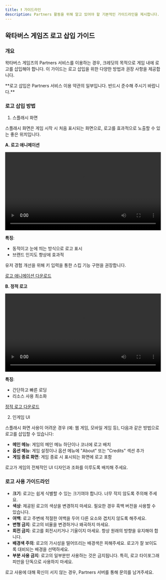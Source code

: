 ```yaml
---
title: ❗ 가이드라인
description: Partners 활동을 위해 알고 있어야 할 기본적인 가이드라인을 제시합니다.
---
```


## 왁타버스 게임즈 로고 삽입 가이드

### 개요

왁타버스 게임즈의 Partners 서비스를 이용하는 경우, 크레딧의 목적으로 게임 내에 로고를 삽입해야 합니다. 이 가이드는 로고 삽입을 위한 다양한 방법과 권장 사항을 제공합니다.

<Callout type="warn">
  **로고 삽입은 Partners 서비스 이용 약관의 일부입니다. 반드시 준수해 주시기
  바랍니다.**
</Callout>

### 로고 삽입 방법

1. 스플래시 화면

스플래시 화면은 게임 시작 시 처음 표시되는 화면으로, 로고를 효과적으로 노출할 수 있는 좋은 위치입니다.

**A. 로고 애니메이션**

<video controls width="100%">
  <source
    src="https://public-r2.waktaverse.games/assets/logo_animation/LogoAnimation_SFX.mp4"
    type="video/mp4"
  />
  귀하의 브라우저는 비디오 태그를 지원하지 않습니다.
</video>

**특징**:

- 동적이고 눈에 띄는 방식으로 로고 표시
- 브랜드 인지도 향상에 효과적

<Callout>
  유저 경험 개선을 위해 키 입력을 통한 스킵 기능 구현을 권장합니다.
</Callout>

[로고 애니메이션 다운로드](https://public-r2.waktaverse.games/assets/logo_animation/LogoAnimation_SFX.mp4)

**B. 정적 로고**

<video controls width="100%">
  <source
    src="https://public-r2.waktaverse.games/assets/logo_animation/LogoAnimation_Static.mp4"
    type="video/mp4"
  />
  귀하의 브라우저는 비디오 태그를 지원하지 않습니다.
</video>

**특징**:

- 간단하고 빠른 로딩
- 리소스 사용 최소화

[정적 로고 다운로드](https://public-r2.waktaverse.games/assets/wakgames_logo/Waktaverse%20Games_Logo.zip)

2. 인게임 UI

스플래시 화면 사용이 어려운 경우 (예: 웹 게임, 모바일 게임 등), 다음과 같은 방법으로 로고를 삽입할 수 있습니다:

- **메인 메뉴**: 게임의 메인 메뉴 하단이나 코너에 로고 배치
- **옵션 메뉴**: 게임 설정이나 옵션 메뉴에 "About" 또는 "Credits" 섹션 추가
- **게임 종료 화면**: 게임 종료 시 표시되는 화면에 로고 포함

<Callout>
  로고가 게임의 전체적인 UI 디자인과 조화를 이루도록 배치해 주세요.
</Callout>

### 로고 사용 가이드라인

- **크기**: 로고는 쉽게 식별할 수 있는 크기여야 합니다. 너무 작지 않도록 주의해 주세요.
- **색상**: 제공된 로고의 색상을 변경하지 마세요. 필요한 경우 흑백 버전을 사용할 수 있습니다.
- **여백**: 로고 주변에 적절한 여백을 두어 다른 요소와 겹치지 않도록 해주세요.
- **변형 금지**: 로고의 비율을 변경하거나 왜곡하지 마세요.
- **회전 금지**: 로고를 회전시키거나 기울이지 마세요. 항상 원래의 방향을 유지해야 합니다.
- **배경색 주의**: 로고의 가시성을 떨어뜨리는 배경색은 피해주세요. 로고가 잘 보이도록 대비되는 배경을 선택하세요.
- **부분 사용 금지**: 로고의 일부분만 사용하는 것은 금지됩니다. 특히, 로고 타이포그래피만을 단독으로 사용하지 마세요.

<Callout>
  로고 사용에 대해 확신이 서지 않는 경우, Partners 서버를 통해 문의를
  남겨주세요.
</Callout>
